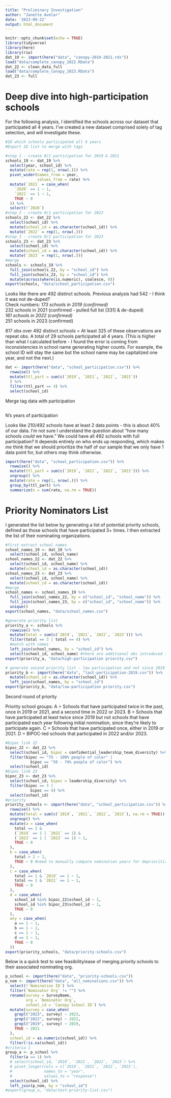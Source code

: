 ```yaml
---
title: "Preliminary Investigation"
author: "Janette Avelar"
date: '2023-09-22'
output: html_document
---
```


```r
knitr::opts_chunk$set(echo = TRUE)
library(tidyverse)
library(here)
library(rio)
dat_19 <- import(here("data", "canopy-2019-2021.rds"))
load("data/complete_canopy_2022.RData")
dat_22 <- clean_data_full
load("data/complete_canopy_2023.RData")
dat_23 <- full
```

# Deep dive into high-participation schools

For the following analysis, I identified the schools across our dataset that participated all 4 years. I've created a new dataset comprised solely of tag selection, and will investigate these.

```r
#ID which schools participated all 4 years
#Export ID list to merge with tags

#step 1 - create 0/1 participation for 2019 & 2021
schools_19 <- dat_19 %>% 
  select(year, school_id) %>% 
  mutate(rate = rep(1, nrow(.))) %>% 
  pivot_wider(names_from = year,
              values_from = rate) %>% 
  mutate(`2021` = case_when(
    `2020` == 1 ~ 1,
    `2021` == 1 ~ 1,
    TRUE ~ 0
  )) %>% 
  select(!`2020`)
#step 2 - create 0/1 participation for 2022
schools_22 <- dat_22 %>% 
  select(school_id) %>%
  mutate(school_id = as.character(school_id)) %>% 
  mutate(`2022` = rep(1, nrow(.)))
#step 3 - create 0/1 participation for 2023
schools_23 <- dat_23 %>% 
  select(school_id) %>% 
  mutate(school_id = as.character(school_id)) %>% 
  mutate(`2023` = rep(1, nrow(.)))
#merge
schools <- schools_19 %>% 
  full_join(schools_22, by = "school_id") %>% 
  full_join(schools_23, by = "school_id") %>% 
  mutate(across(where(is.numeric), coalesce, 0))
export(schools, "data/school_participation.csv")
```

Looks like there are 492 distinct schools. Previous analysis had 542 - I think it was not de-duped?  
Check numbers:
*173 schools in 2019 (confirmed)  
*232 schools in 2021 (confirmed - pulled full list [331] & de-duped)  
*161 schools in 2022 (confirmed)  
*251 schools in 2023 (confirmed)  

817 obs over 492 distinct schools = At least 325 of these observations are repeat obs. A total of 29 schools participated all 4 years. (This is higher than what I calculated before - I found the error is coming from inconsistencies in school name generating higher counts. For example, the school ID will stay the same but the school name may be capitalized one year, and not the next.)

```r
dat <- import(here("data", "school_participation.csv")) %>% 
  rowwise() %>% 
  mutate(ttl_part = sum(c(`2019`, `2021`, `2022`, `2023`))
  ) %>% 
  filter(ttl_part == 4) %>% 
  select(school_id)
```

Merge tag data with participation

```r

```

N's years of participation

Looks like 210/492 schools have at least 2 data points - this is about 40% of our data. I'm not sure I understand the question about "how many schools 
*could* we have." We could have all 492 schools with full participation? It depends entirely on who ends up responding, which makes *me* think that we should prioritize the half of our sample that we only have 1 data point for, but others may think otherwise.

```r
import(here("data", "school_participation.csv")) %>% 
  rowwise() %>% 
  mutate(ttl_part = sum(c(`2019`, `2021`, `2022`, `2023`))) %>% 
  ungroup() %>% 
  mutate(rate = rep(1, nrow(.))) %>% 
  group_by(ttl_part) %>% 
  summarize(n = sum(rate, na.rm = TRUE))
```

# Priority Nominators List

I generated the list below by generating a list of potential priority schools, defined as those schools that have participated 3+ times. I then extracted the list of their nominating organizations.

```r
#first extract school names
school_names_19 <- dat_19 %>% 
  select(school_id, school_name)
school_names_22 <- dat_22 %>% 
  select(school_id, school_name) %>% 
  mutate(school_id = as.character(school_id))
school_names_23 <- dat_23 %>% 
  select(school_id, school_name) %>% 
  mutate(school_id = as.character(school_id))
#merge
school_names <- school_names_19 %>% 
  full_join(school_names_22, by = c("school_id", "school_name")) %>% 
  full_join(school_names_23, by = c("school_id", "school_name")) %>% 
  unique()
export(school_names, "data/school_names.csv")

#generate priority list
priority_a <- schools %>% 
  rowwise() %>% 
  mutate(total = sum(c(`2019`, `2021`, `2022`, `2023`))) %>% 
  filter(total == 3 | total == 4) %>% 
  #match with names
  left_join(school_names, by = "school_id") %>% 
  select(school_id, school_name) #there are additional obs introduced that I will manually sort out in sheets as I tie back to nominator
export(priority_a, "data/high-participation priority.csv")

# generate second priority list - low participation and not since 2019
priority_b <- import(here("data", "last-participation-2019.csv")) %>% 
  mutate(school_id = as.character(school_id)) %>% 
  left_join(school_names, by = "school_id")
export(priority_b, "data/low-participation priority.csv")
```

Second round of priority

Priority school groups:
A = Schools that have participated twice in the past, once in 2019 or 2021, and a second time in 2022 or 2023.
B = Schools that have participated at least twice since 2019 but not schools that have participated each year following initial nomination, since they’re likely to participate again.
C = Schools that have participated once, either in 2019 or 2021.
D = BIPOC-led schools that participated in 2022 and/or 2023.

```r
#bipoc link 22
bipoc_22 <- dat_22 %>% 
  select(school_id, bipoc = confidential_leadership_team_diversity) %>% 
  filter(bipoc == "75 - 100% people of color" |
           bipoc == "50 - 74% people of color") %>% 
  select(school_id)
#bipoc link 23
bipoc_23 <- dat_23 %>% 
  select(school_id, bipoc = leadership_diversity) %>% 
  filter(bipoc == 3 |
           bipoc == 4) %>% 
  select(school_id)
#priority
priority_schools <- import(here("data", "school_participation.csv")) %>% 
  rowwise() %>% 
  mutate(total = sum(c(`2019`, `2021`, `2022`, `2023`), na.rm = TRUE)) %>% 
  ungroup() %>% 
  mutate(a = case_when(
    total == 2 &
    (`2019` == 1 | `2021` == 1) &
    (`2022` == 1 | `2023` == 1) ~ 1,
    TRUE ~ 0
  ),
  b = case_when(
    total > 2 ~ 1,
    TRUE ~ 0 #need to manually compare nomination years for deprioritization
  ),
  c = case_when(
    total == 1 & `2019` == 1 ~ 1,
    total == 1 & `2021` == 1 ~ 1,
    TRUE ~ 0
  ),
  d = case_when(
    school_id %in% bipoc_22$school_id ~ 1,
    school_id %in% bipoc_23$school_id ~ 1,
    TRUE ~ 0
  ),
  any = case_when(
    a == 1 ~ 1,
    b == 1 ~ 1,
    c == 1 ~ 1,
    d == 1 ~ 1,
    TRUE ~ 0
  ))
export(priority_schools, "data/priority-schools.csv")
```

Below is a quick test to see feasibility/ease of merging priority schools to their associated nominating org. 

```r
p_school <- import(here("data", "priority-schools.csv"))
p_nom <- import(here("data", "all_nominations.csv")) %>% 
  select(!`Nomination ID`) %>% 
  filter(`Nominator Org` != "") %>% 
  rename(survey = SurveyName,
         org = `Nominator Org`,
         school_id = `Canopy School ID`) %>% 
  mutate(survey = case_when(
    grepl("2023", survey) ~ 2023,
    grepl("2022", survey) ~ 2022,
    grepl("2019", survey) ~ 2019,
    TRUE ~ 2021
  ),
  school_id = as.numeric(school_id)) %>% 
  filter(!is.na(school_id))
#criteria 1
group_a <- p_school %>% 
  filter(a == 1) %>% 
  # select(school_id, `2019`, `2021`, `2022`, `2023`) %>% 
  # pivot_longer(cols = c(`2019`, `2021`, `2022`, `2023`),
  #              names_to = "year",
  #              values_to = "response")
  select(school_id) %>% 
  left_join(p_nom, by = "school_id")
#export(group_a, "data/test-priority-list.csv")
```

